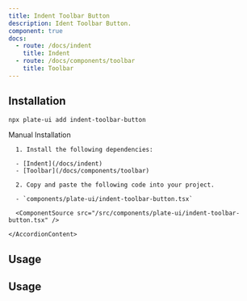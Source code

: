 ```yaml
---
title: Indent Toolbar Button
description: Ident Toolbar Button.
component: true
docs:
  - route: /docs/indent
    title: Indent
  - route: /docs/components/toolbar
    title: Toolbar
---
```


<ComponentExample src="/src/components/examples/PlaygroundDemo.tsx">
  <PlaygroundDemo id="indent" />
</ComponentExample>

## Installation

```bash
npx plate-ui add indent-toolbar-button
```

<Accordion type="single" collapsible>
  <AccordionItem value="manual-installation">
    <AccordionTrigger>Manual Installation</AccordionTrigger>
    <AccordionContent>

      1. Install the following dependencies:

      - [Indent](/docs/indent)
      - [Toolbar](/docs/components/toolbar)

      2. Copy and paste the following code into your project.

      - `components/plate-ui/indent-toolbar-button.tsx`

      <ComponentSource src="/src/components/plate-ui/indent-toolbar-button.tsx" />

    </AccordionContent>

  </AccordionItem>
</Accordion>

## Usage

## Usage

<ComponentSource src="/src/components/plate-ui/fixed-toolbar-button.tsx" />
